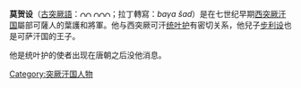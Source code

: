{{expand|time=2010-11-11T02:13:46+00:00}}
{{unreferenced|time=2010-11-11T02:13:46+00:00}}
'''莫贺设'''（[[古突厥語|古突厥語]]：[[File:Old_Turkic_letter_D1.svg|10px]][[File:Old_Turkic_letter_SH.svg|10px]] [[File:Old_Turkic_letter_A.svg|10px]][[File:Old_Turkic_letter_G1.svg|10px]][[File:Old_Turkic_letter_B1.svg|10px]]；拉丁轉寫：''baγa šad''）是在七世纪早期[[西突厥汗国|西突厥汗国]]屬部可薩人的葉護和將軍。他与西突厥可汗[[统叶护|统叶护]]有密切关系，他兒子[[步利设|步利设]]也是可萨汗国的王子。

他是统叶护的使者出现在唐朝之后没他消息。
{{古突厥}}
[[Category:突厥汗国人物|Category:突厥汗国人物]]